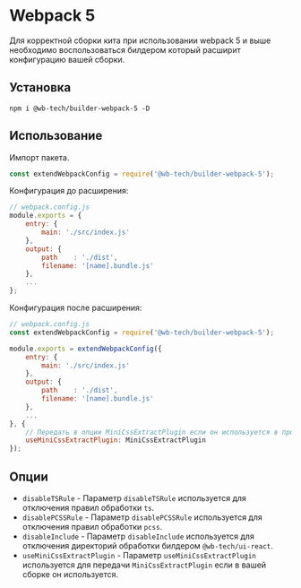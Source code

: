 
<Meta
    title="Builders/Webpack 5"
/>

# Webpack 5
Для корректной сборки кита при использовании webpack 5 и выше необходимо воспользоваться билдером который расширит конфигурацию вашей сборки.

## Установка
```
npm i @wb-tech/builder-webpack-5 -D
```

## Использование
Импорт пакета.
```js
const extendWebpackConfig = require('@wb-tech/builder-webpack-5');
```

Конфигурация до расширения:
```js
// webpack.config.js
module.exports = {
    entry: {
        main: './src/index.js'
    },
    output: {
        path    : './dist',
        filename: '[name].bundle.js'
    },
    ...
};
```

Конфигурация после расширения:
```js
// webpack.config.js
const extendWebpackConfig = require('@wb-tech/builder-webpack-5');

module.exports = extendWebpackConfig({
    entry: {
        main: './src/index.js'
    },
    output: {
        path    : './dist',
        filename: '[name].bundle.js'
    },
    ...
}, {
    // Передать в опции MiniCssExtractPlugin если он используется в проекте
    useMiniCssExtractPlugin: MiniCssExtractPlugin
});
```

## Опции
- `disableTSRule` - Параметр `disableTSRule` используется для отключения правил обработки `ts`.
- `disablePCSSRule` - Параметр `disablePCSSRule` используется для отключения правил обработки `pcss`.
- `disableInclude` - Параметр `disableInclude` используется для отключения директорий обработки билдером `@wb-tech/ui-react`.
- `useMiniCssExtractPlugin` - Параметр `useMiniCssExtractPlugin` используется для передачи `MiniCssExtractPlugin` если в вашей сборке он используется.
